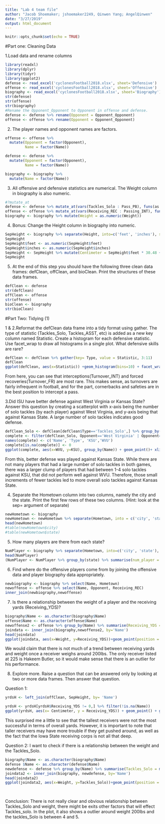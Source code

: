 ```yaml
---
title: "Lab 4 team file"
author: "Jacob Shoemaker; jshoemaker2249, Qinwen Yang; AngelQinwen"
date: "3/27/2019"
output: html_document
---
```


```r
knitr::opts_chunk$set(echo = TRUE)
```

#Part one: Cleaning Data

1.Load data and rename columns
```r
library(readxl)
library(dplyr)
library(tidyr)
library(ggplot2)
defense <- read_excel('cyclonesFootball2018.xlsx', sheet='Defensive')
offense <- read_excel('cyclonesFootball2018.xlsx', sheet='Offensive')
biography <- read_excel('cyclonesFootball2018.xlsx', sheet='Biography')
str(defense)
str(offense)
str(biography)
#Rename the Opponent_Opponent to Opponent in offense and defense.
defense <- defense %>% rename(Opponent = Opponent_Opponent)
offense <- offense %>% rename(Opponent = Opponent_Opponent)
```

2. The player names and opponent names are factors.
```r

offense <- offense %>%
  mutate(Opponent = factor(Opponent),
         Name = factor(Name))

defense <- defense %>%
  mutate(Opponent = factor(Opponent),
         Name = factor(Name))

biography <- biography %>%
  mutate(Name = factor(Name))
```

3. All offensive and defensive statistics are numerical. The Weight column in biography is also numeric.
```r
#?mutate_at
defense <- defense %>% mutate_at(vars(Tackles_Solo : Pass_PB), funs(as.numeric))
offense <- offense %>% mutate_at(vars(Receiving_REC : Passing_INT), funs(as.numeric))
biography <- biography %>% mutate(Weight = as.numeric(Weight))


```
4. Bonus: Change the Height column in biography into numeric. 
```r
SepHeight <- biography %>% separate(Height, into=c('feet', 'inches'), sep = "-")
SepHeight
SepHeight$feet <- as.numeric(SepHeight$feet)
SepHeight$inches <- as.numeric(SepHeight$inches)
SepHeight <- SepHeight %>% mutate(Centimeter = SepHeight$feet * 30.48 + SepHeight$inches * 2.54)
SepHeight
```

5. At the end of this step you should have the following three clean data frames: defClean, offClean, and bioClean. Print the structures of these data frames.
```r
defClean <- defense
str(defClean)
offClean <- offense
str(offense)
bioClean <- biography
str(bioClean)
```

#Part Two: Tidying (1)

1 & 2.Reformat the defClean data frame into a tidy format using gather. The type of statistic (Tackles_Solo, Tackles_ASST, etc) is added as a new key column named Statistic. Create a histogram for each defensive statistic. Use facet_wrap to draw all histograms in a single plot. What defensive skills are rare?
```r
defClean <- defClean %>% gather(key= Type, value = Statistic, 3:11)
defClean
ggplot(defClean, aes(x=Statistic)) +geom_histogram(bins=10) + facet_wrap(~Type) + ylab("Number of players")
```

From here, you can see that interceptions(Turnover_INT) and forced recoveries(Turnover_FR) are most rare. This makes sense, as turnovers are fairly infrequent in football, and for the part, cornerbacks and safeties are in the best position to intercept a pass.


3.Did ISU have better defense against West Virginia or Kansas State? Answer this question by creating a scatterplot with x-axis being the number of solo tackles (by each player) against West Virginia, and y-axis being that against Kansas State. A large number of solo tackles indicates good defense.
```r
defClean_Solo <- defClean[defClean$Type=='Tackles_Solo',] %>% group_by(Name)
complete <- filter(defClean_Solo, Opponent=='West Virginia' | Opponent=='Kansas State')%>% spread(key=Opponent, value=Statistic)
names(complete) <- c('Name', 'Type', 'KSU','WVU')
complete[is.na(complete)] <- 0
ggplot(complete, aes(x=WVU, y=KSU), group_by(Name)) + geom_point()+ xlim(c(0,5))+ylim(c(0,10)) +xlab("Tackles Against WVU") + ylab("Tackles Against KSU") + ggtitle("Solo Tackles Against Kansas State and West Virginia")

```


From this, better defense was played against Kansas State. While there are not many players that had a large number of solo tackles in both games, there was a larger clump of players that had between 1-4 solo tackles against KSU, that did not perform well against WVU. Therefore, those small increments of fewer tackles led to more overall solo tackles against Kansas State.


4. Separate the Hometown column into two columns, namely the city and the state. Print the first few rows of these two columns. (Hint: look at the sep= argument of separate)
```r
newHometown <- biography
newHometown <- newHometown %>% separate(Hometown, into = c('city', 'state'), sep=",") %>% select(city, state)
head(newHometown)
#table(newHometown$city)
#table(newHometown$state)
```

5. How many players are there from each state?
```r
NumPlayer <- biography %>% separate(Hometown, into=c('city', 'state'), sep = ",")  %>% select(Name, state)
head(NumPlayer)
(NumPlayer <- NumPlayer %>% group_by(state) %>% summarise(num_player = n()))
```

6. Find where do the offensive players come from by joining the offensive data and player biography data appropriately.
```r
newbiography <- biography %>% select(Name, Hometown)
newoffense <- offense %>% select(Name, Opponent, Receiving_REC)
inner_join(newbiography,newoffense)
```

7. Is there a relationship between the weight of a player and the receiving yards (Receiving_YDS)?
```r
biography$Name <- as.character(biography$Name) 
offense$Name <- as.character(offense$Name)
newoffense2 <- offense %>% group_by(Name) %>% summarise(Receiving_YDS = mean(Receiving_YDS))
joindata <- inner_join(biography,newoffense2, by='Name')
head(joindata)
ggplot(joindata, aes(x=Weight, y=Receiving_YDS))+geom_point(position = "jitter")+ggtitle("Relationship between the Weight and Receiving_YDS")
```

We would claim that there is not much of a trend between receiving yards and weight once a receiver weighs around 200lbs. The only receiver listed at 225 is Hakeem Butler, so it would make sense that there is an outlier for his performance.

8. Explore more. Raise a question that can be answered only by looking at two or more data frames. Then answer that question.

Question 1:
```r
yrdsH <- left_join(offClean, SepHeight, by= 'Name')

yrdsH <- yrdsH[yrdsH$Receiving_YDS != 0,] %>% filter(!is.na(Name))
ggplot(yrdsH, aes(x= Centimeter, y = Receiving_YDS)) + geom_point() + ggtitle("Height vs. Receiving Yards") + xlab("Height") + ylab("Receiving Yards")
```

This surprised me a little to see that the tallest receivers were not the most successful in terms of overall yards. However, it is important to note that taller receivers may have more trouble if they get pushed around, as well as the fact that the Iowa State receiving corps is not all that deep.

Question 2: I want to check if there is a relationship between the weight and the Tackles_Solo.
```r
biography$Name <- as.character(biography$Name) 
defense $Name <- as.character(defense$Name)
newdefense <- defense %>% group_by(Name) %>% summarise(Tackles_Solo = mean(Tackles_Solo))
joindata2 <- inner_join(biography, newdefense, by='Name')
head(joindata2)
ggplot(joindata2, aes(x=Weight, y=Tackles_Solo))+geom_point(position = "jitter")+ geom_abline(slope = 1, intercept = 0)+ ggtitle("Relationship between the Weight and Tackles_Solo")+xlim(c(175,300))+ylim(c(0,5))
  
  
```


Conclusion: There is not really clear and obvious relationship between Tackles_Solo and weight, there might be exits other factors that will effect Tackles_solo. In the plot, it also shows a outlier around weight 200lbs and the tackles_Solo is between 4 and 5.
